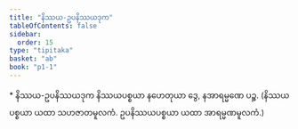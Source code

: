 ```yaml
---
title: "နိဿယ-ဥပနိဿယဒုက"
tableOfContents: false
sidebar:
  order: 15
type: "tipitaka"
basket: "ab"
book: "p1-1"
---
```



<DynamicBreadcrumb />

<Paragraph type="center" book="p1-1">
* နိဿယ-ဥပနိဿယဒုက
</Paragraph>

<Division number="69" book="p1-1" e="ch" v="36" p="26">

<Paragraph number="301" book="p1-1">
နိဿယပစ္စယာ နဟေတုယာ ဒွေ, နအာရမ္မဏေ ပဉ္စ.

</Paragraph>
</Division>

<Paragraph number="302" type="center" book="p1-1">
(နိဿယပစ္စယာ ယထာ သဟဇာတမူလကံ. ဥပနိဿယပစ္စယာ ယထာ အာရမ္မဏမူလကံ.)
</Paragraph>